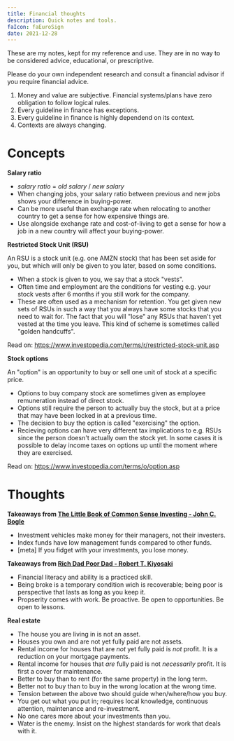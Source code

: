 ```yaml
---
title: Financial thoughts
description: Quick notes and tools.
faIcon: faEuroSign
date: 2021-12-28
---
```



<Disclaimer heading="The author is not a financial advisor/consultant/professional.">
  <p>
    These are my notes, kept for my reference and use. They are in no way to be
    considered advice, educational, or prescriptive.
  </p>
  <p>
    Please do your own independent research and consult a financial advisor if
    you require financial advice.
  </p>
</Disclaimer>

<Card heading="Core principles">

1. Money and value are subjective. Financial systems/plans have zero obligation to follow logical rules.
1. Every guideline in finance has exceptions.
1. Every guideline in finance is highly dependend on its context.
1. Contexts are always changing.

</Card>

# Concepts

**Salary ratio**

- _salary ratio_ = _old salary_ / _new salary_
- When changing jobs, your salary ratio between previous and new jobs shows your difference in buying-power.
- Can be more useful than exchange rate when relocating to another country to get a sense for how expensive things are.
- Use alongside exchange rate and cost-of-living to get a sense for how a job in a new country will affect your buying-power.

**Restricted Stock Unit (RSU)**

An RSU is a stock unit (e.g. one AMZN stock) that has been set aside for you, but which will only be given to you later, based
on some conditions.

- When a stock is given to you, we say that a stock "vests".
- Often time and employment are the conditions for vesting e.g. your stock vests after 6 months if you still work for the company.
- These are often used as a mechanism for retention. You get given new sets of RSUs in such a way that you always have some stocks that you need to wait for.
  The fact that you will "lose" any RSUs that haven't yet vested at the time you leave.
  This kind of scheme is sometimes called "golden handcuffs".

Read on: https://www.investopedia.com/terms/r/restricted-stock-unit.asp

**Stock options**

An "option" is an opportunity to buy or sell one unit of stock at a specific price.

- Options to buy company stock are sometimes given as employee remuneration instead of direct stock.
- Options still require the person to actually buy the stock, but at a price that may have been locked in at a previous time.
- The decision to buy the option is called "exercising" the option.
- Recieving options can have very different tax implications to e.g. RSUs since the person doesn't actually own the stock yet.
  In some cases it is possible to delay income taxes on options up until the moment where they are exercised.

Read on: https://www.investopedia.com/terms/o/option.asp

# Thoughts

**Takeaways from [The Little Book of Common Sense Investing - John C. Bogle][1]**

- Investment vehicles make money for their managers, not their investers.
- Index funds have low management funds compared to other funds.
- [meta] If you fidget with your investments, you lose money.

[1]: https://www.audible.co.uk/pd/The-Little-Book-of-Common-Sense-Investing-Audiobook/B077VYF7FK?source_code=M2M30DFT1Bk13108101801SZ&gclid=Cj0KCQjwqp-LBhDQARIsAO0a6aIfg9N5SYIzsdkNq8Meo_y9EpW92ujr5lCBMdWVHxa9EL03hRts6ikaAqDOEALw_wcB&gclsrc=aw.ds

**Takeaways from [Rich Dad Poor Dad - Robert T. Kiyosaki][2]**

- Financial literacy and ability is a practiced skill.
- Being broke is a temporary condition wich is recoverable; being poor is perspective that lasts as long as you keep it.
- Propserity comes with work. Be proactive. Be open to opportunities. Be open to lessons.

[2]: https://www.audible.co.uk/pd/Rich-Dad-Poor-Dad-Audiobook/B008BT35R2?source_code=M2M30DFT1Bk13108101801SZ&gclid=Cj0KCQjwqp-LBhDQARIsAO0a6aIDitOrXIxA3hIoOWlAbThUXpEjNFK2G8kcij5zbS5jPt0MOijvxPYaAq6BEALw_wcB&gclsrc=aw.ds

**Real estate**

- The house you are living in is not an asset.
- Houses you own and are not yet fully paid are not assets.
- Rental income for houses that are _not_ yet fully paid is _not_ profit. It is a reduction on your mortgage payments.
- Rental income for houses that _are_ fully paid is not _necessarily_ profit. It is first a cover for maintenance.
- Better to buy than to rent (for the same property) in the long term.
- Better not to buy than to buy in the wrong location at the wrong time.
- Tension between the above two should guide when/where/how you buy.
- You get out what you put in; requires local knowledge, continuous attention, maintenance and re-investment.
- No one cares more about your investments than you.
- Water is the enemy. Insist on the highest standards for work that deals with it.
